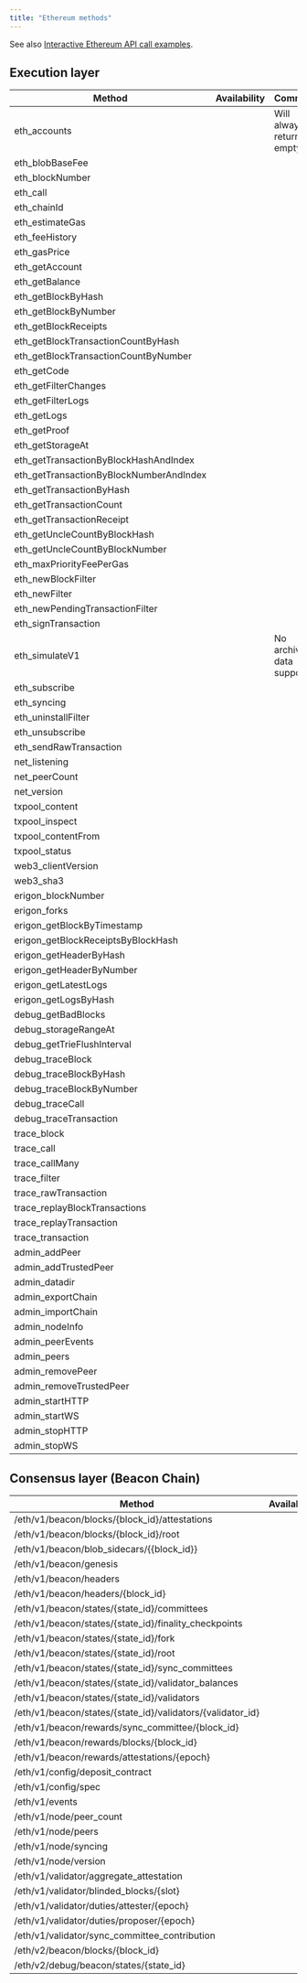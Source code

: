 ```yaml
---
title: "Ethereum methods"
---
```


See also [Interactive Ethereum API call examples](/reference/ethereum-getting-started).

## Execution layer

| Method                                   | Availability | Comment                  |
| ---------------------------------------- | ------------ | ------------------------ |
| eth\_accounts                            | <Icon icon="square-check"  iconType="solid" />            | Will always return empty |
| eth\_blobBaseFee                         | <Icon icon="square-check"  iconType="solid" />            |                          |
| eth\_blockNumber                         | <Icon icon="square-check"  iconType="solid" />            |                          |
| eth\_call                                | <Icon icon="square-check"  iconType="solid" />            |                          |
| eth\_chainId                             | <Icon icon="square-check"  iconType="solid" />            |                          |
| eth\_estimateGas                         | <Icon icon="square-check"  iconType="solid" />            |                          |
| eth\_feeHistory                          | <Icon icon="square-check"  iconType="solid" />            |                          |
| eth\_gasPrice                            | <Icon icon="square-check"  iconType="solid" />            |                          |
| eth\_getAccount                          | <Icon icon="square-check"  iconType="solid" />            |                          |
| eth\_getBalance                          | <Icon icon="square-check"  iconType="solid" />            |                          |
| eth\_getBlockByHash                      | <Icon icon="square-check"  iconType="solid" />            |                          |
| eth\_getBlockByNumber                    | <Icon icon="square-check"  iconType="solid" />            |                          |
| eth\_getBlockReceipts                    | <Icon icon="square-check"  iconType="solid" />            |                          |
| eth\_getBlockTransactionCountByHash      | <Icon icon="square-check"  iconType="solid" />            |                          |
| eth\_getBlockTransactionCountByNumber    | <Icon icon="square-check"  iconType="solid" />            |                          |
| eth\_getCode                             | <Icon icon="square-check"  iconType="solid" />            |                          |
| eth\_getFilterChanges                    | <Icon icon="square-check"  iconType="solid" />            |                          |
| eth\_getFilterLogs                       | <Icon icon="square-check"  iconType="solid" />            |                          |
| eth\_getLogs                             | <Icon icon="square-check"  iconType="solid" />            |                          |
| eth\_getProof                            | <Icon icon="square-check"  iconType="solid" />            |                          |
| eth\_getStorageAt                        | <Icon icon="square-check"  iconType="solid" />            |                          |
| eth\_getTransactionByBlockHashAndIndex   | <Icon icon="square-check"  iconType="solid" />            |                          |
| eth\_getTransactionByBlockNumberAndIndex | <Icon icon="square-check"  iconType="solid" />            |                          |
| eth\_getTransactionByHash                | <Icon icon="square-check"  iconType="solid" />            |                          |
| eth\_getTransactionCount                 | <Icon icon="square-check"  iconType="solid" />            |                          |
| eth\_getTransactionReceipt               | <Icon icon="square-check"  iconType="solid" />            |                          |
| eth\_getUncleCountByBlockHash            | <Icon icon="square-check"  iconType="solid" />            |                          |
| eth\_getUncleCountByBlockNumber          | <Icon icon="square-check"  iconType="solid" />            |                          |
| eth\_maxPriorityFeePerGas                | <Icon icon="square-check"  iconType="solid" />            |                          |
| eth\_newBlockFilter                      | <Icon icon="square-check"  iconType="solid" />            |                          |
| eth\_newFilter                           | <Icon icon="square-check"  iconType="solid" />            |                          |
| eth\_newPendingTransactionFilter         | <Icon icon="square-check"  iconType="solid" />            |                          |
| eth\_signTransaction                     | <Icon icon="square-check"  iconType="solid" />            |                          |
| eth\_simulateV1                          | <Icon icon="square-check"  iconType="solid" />            | No archive data support  |
| eth\_subscribe                           | <Icon icon="square-check"  iconType="solid" />            |                          |
| eth\_syncing                             | <Icon icon="square-check"  iconType="solid" />            |                          |
| eth\_uninstallFilter                     | <Icon icon="square-check"  iconType="solid" />            |                          |
| eth\_unsubscribe                         | <Icon icon="square-check"  iconType="solid" />            |                          |
| eth\_sendRawTransaction                  | <Icon icon="square-check"  iconType="solid" />            |                          |
| net\_listening                           | <Icon icon="square-check"  iconType="solid" />            |                          |
| net\_peerCount                           | <Icon icon="square-check"  iconType="solid" />            |                          |
| net\_version                             | <Icon icon="square-check"  iconType="solid" />            |                          |
| txpool\_content                          | <Icon icon="xmark"  iconType="solid" />            |                          |
| txpool\_inspect                          | <Icon icon="xmark"  iconType="solid" />            |                          |
| txpool\_contentFrom                      | <Icon icon="xmark"  iconType="solid" />            |                          |
| txpool\_status                           | <Icon icon="xmark"  iconType="solid" />            |                          |
| web3\_clientVersion                      | <Icon icon="square-check"  iconType="solid" />            |                          |
| web3\_sha3                               | <Icon icon="square-check"  iconType="solid" />            |                          |
| erigon\_blockNumber                      | <Icon icon="square-check"  iconType="solid" />            |                          |
| erigon\_forks                            | <Icon icon="square-check"  iconType="solid" />            |                          |
| erigon\_getBlockByTimestamp              | <Icon icon="square-check"  iconType="solid" />            |                          |
| erigon\_getBlockReceiptsByBlockHash      | <Icon icon="square-check"  iconType="solid" />            |                          |
| erigon\_getHeaderByHash                  | <Icon icon="square-check"  iconType="solid" />            |                          |
| erigon\_getHeaderByNumber                | <Icon icon="square-check"  iconType="solid" />            |                          |
| erigon\_getLatestLogs                    | <Icon icon="square-check"  iconType="solid" />            |                          |
| erigon\_getLogsByHash                    | <Icon icon="square-check"  iconType="solid" />            |                          |
| debug\_getBadBlocks                      | <Icon icon="square-check"  iconType="solid" />            |                          |
| debug\_storageRangeAt                    | <Icon icon="square-check"  iconType="solid" />            |                          |
| debug\_getTrieFlushInterval              | <Icon icon="square-check"  iconType="solid" />            |                          |
| debug\_traceBlock                        | <Icon icon="square-check"  iconType="solid" />            |                          |
| debug\_traceBlockByHash                  | <Icon icon="square-check"  iconType="solid" />            |                          |
| debug\_traceBlockByNumber                | <Icon icon="square-check"  iconType="solid" />            |                          |
| debug\_traceCall                         | <Icon icon="square-check"  iconType="solid" />            |                          |
| debug\_traceTransaction                  | <Icon icon="square-check"  iconType="solid" />            |                          |
| trace\_block                             | <Icon icon="square-check"  iconType="solid" />            |                          |
| trace\_call                              | <Icon icon="square-check"  iconType="solid" />            |                          |
| trace\_callMany                          | <Icon icon="square-check"  iconType="solid" />            |                          |
| trace\_filter                            | <Icon icon="square-check"  iconType="solid" />            |                          |
| trace\_rawTransaction                    | <Icon icon="square-check"  iconType="solid" />            |                          |
| trace\_replayBlockTransactions           | <Icon icon="square-check"  iconType="solid" />            |                          |
| trace\_replayTransaction                 | <Icon icon="square-check"  iconType="solid" />            |                          |
| trace\_transaction                       | <Icon icon="square-check"  iconType="solid" />            |                          |
| admin\_addPeer                           | <Icon icon="xmark"  iconType="solid" />            |                          |
| admin\_addTrustedPeer                    | <Icon icon="xmark"  iconType="solid" />            |                          |
| admin\_datadir                           | <Icon icon="xmark"  iconType="solid" />            |                          |
| admin\_exportChain                       | <Icon icon="xmark"  iconType="solid" />            |                          |
| admin\_importChain                       | <Icon icon="xmark"  iconType="solid" />            |                          |
| admin\_nodeInfo                          | <Icon icon="xmark"  iconType="solid" />            |                          |
| admin\_peerEvents                        | <Icon icon="xmark"  iconType="solid" />            |                          |
| admin\_peers                             | <Icon icon="xmark"  iconType="solid" />            |                          |
| admin\_removePeer                        | <Icon icon="xmark"  iconType="solid" />            |                          |
| admin\_removeTrustedPeer                 | <Icon icon="xmark"  iconType="solid" />            |                          |
| admin\_startHTTP                         | <Icon icon="xmark"  iconType="solid" />            |                          |
| admin\_startWS                           | <Icon icon="xmark"  iconType="solid" />            |                          |
| admin\_stopHTTP                          | <Icon icon="xmark"  iconType="solid" />            |                          |
| admin\_stopWS                            | <Icon icon="xmark"  iconType="solid" />            |                          |

## Consensus layer (Beacon Chain)

| Method                                                         | Availability | Comment |
| -------------------------------------------------------------- | ------------ | ------- |
| /eth/v1/beacon/blocks/\{block\_id}/attestations                | <Icon icon="square-check"  iconType="solid" />            |         |
| /eth/v1/beacon/blocks/\{block\_id}/root                        | <Icon icon="square-check"  iconType="solid" />            |         |
| /eth/v1/beacon/blob\_sidecars/\{\{block\_id}}                  | <Icon icon="square-check"  iconType="solid" />            |         |
| /eth/v1/beacon/genesis                                         | <Icon icon="square-check"  iconType="solid" />            |         |
| /eth/v1/beacon/headers                                         | <Icon icon="square-check"  iconType="solid" />            |         |
| /eth/v1/beacon/headers/\{block\_id}                            | <Icon icon="square-check"  iconType="solid" />            |         |
| /eth/v1/beacon/states/\{state\_id}/committees                  | <Icon icon="square-check"  iconType="solid" />            |         |
| /eth/v1/beacon/states/\{state\_id}/finality\_checkpoints       | <Icon icon="square-check"  iconType="solid" />            |         |
| /eth/v1/beacon/states/\{state\_id}/fork                        | <Icon icon="square-check"  iconType="solid" />            |         |
| /eth/v1/beacon/states/\{state\_id}/root                        | <Icon icon="square-check"  iconType="solid" />            |         |
| /eth/v1/beacon/states/\{state\_id}/sync\_committees            | <Icon icon="square-check"  iconType="solid" />            |         |
| /eth/v1/beacon/states/\{state\_id}/validator\_balances         | <Icon icon="square-check"  iconType="solid" />            |         |
| /eth/v1/beacon/states/\{state\_id}/validators                  | <Icon icon="square-check"  iconType="solid" />            |         |
| /eth/v1/beacon/states/\{state\_id}/validators/\{validator\_id} | <Icon icon="square-check"  iconType="solid" />            |         |
| /eth/v1/beacon/rewards/sync\_committee/\{block\_id}            | <Icon icon="square-check"  iconType="solid" />            |         |
| /eth/v1/beacon/rewards/blocks/\{block\_id}                     | <Icon icon="square-check"  iconType="solid" />            |         |
| /eth/v1/beacon/rewards/attestations/\{epoch}                   | <Icon icon="square-check"  iconType="solid" />            |         |
| /eth/v1/config/deposit\_contract                               | <Icon icon="square-check"  iconType="solid" />            |         |
| /eth/v1/config/spec                                            | <Icon icon="square-check"  iconType="solid" />            |         |
| /eth/v1/events                                                 | <Icon icon="square-check"  iconType="solid" />            |         |
| /eth/v1/node/peer\_count                                       | <Icon icon="square-check"  iconType="solid" />            |         |
| /eth/v1/node/peers                                             | <Icon icon="square-check"  iconType="solid" />            |         |
| /eth/v1/node/syncing                                           | <Icon icon="square-check"  iconType="solid" />            |         |
| /eth/v1/node/version                                           | <Icon icon="square-check"  iconType="solid" />            |         |
| /eth/v1/validator/aggregate\_attestation                       | <Icon icon="square-check"  iconType="solid" />            |         |
| /eth/v1/validator/blinded\_blocks/\{slot}                      | <Icon icon="square-check"  iconType="solid" />            |         |
| /eth/v1/validator/duties/attester/\{epoch}                     | <Icon icon="square-check"  iconType="solid" />            |         |
| /eth/v1/validator/duties/proposer/\{epoch}                     | <Icon icon="square-check"  iconType="solid" />            |         |
| /eth/v1/validator/sync\_committee\_contribution                | <Icon icon="square-check"  iconType="solid" />            |         |
| /eth/v2/beacon/blocks/\{block\_id}                             | <Icon icon="square-check"  iconType="solid" />            |         |
| /eth/v2/debug/beacon/states/\{state\_id}                       | <Icon icon="square-check"  iconType="solid" />            |         |
